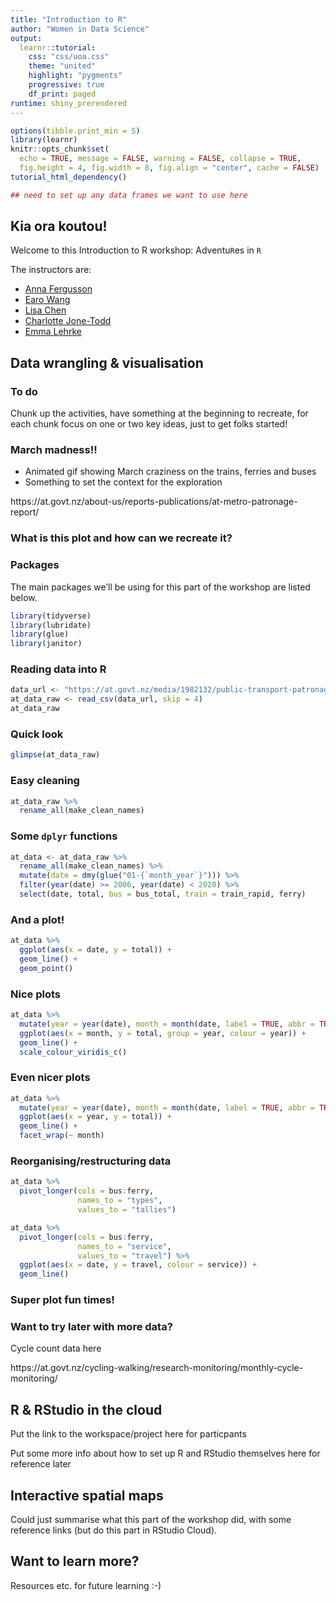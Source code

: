 ---
title: "Introduction to R"
author: "Women in Data Science"
output: 
  learnr::tutorial:
    css: "css/uoa.css"
    theme: "united"
    highlight: "pygments"
    progressive: true
    df_print: paged
runtime: shiny_prerendered
---

```{r setup, include = FALSE}
options(tibble.print_min = 5)
library(learnr)
knitr::opts_chunk$set(
  echo = TRUE, message = FALSE, warning = FALSE, collapse = TRUE,
  fig.height = 4, fig.width = 8, fig.align = "center", cache = FALSE)
tutorial_html_dependency()

## need to set up any data frames we want to use here
```

## Kia ora koutou!

Welcome to this Introduction to R workshop: Adventu`R`es in `R`

The instructors are:

 + [Anna Fergusson](https://github.com/annafergusson)
 + [Earo Wang](https://github.com/earowang)
 + [Lisa Chen](https://unidirectory.auckland.ac.nz/profile/lisa-chen)
 + [Charlotte Jone-Todd](https://github.com/cmjt)
 + [Emma Lehrke](https://unidirectory.auckland.ac.nz/profile/emma-wilson)

## Data wrangling & visualisation

### To do

Chunk up the activities, have something at the beginning to recreate, for each chunk focus on one or two key ideas, just to get folks started!

### March madness!!

+ Animated gif showing March craziness on the trains, ferries and buses
+ Something to set the context for the exploration

https://at.govt.nz/about-us/reports-publications/at-metro-patronage-report/

### What is this plot and how can we recreate it?



### Packages

The main packages we'll be using for this part of the workshop are listed below.

```{r}
library(tidyverse)
library(lubridate)
library(glue)
library(janitor)
```

### Reading data into R

```{r read-data}
data_url <- "https://at.govt.nz/media/1982132/public-transport-patronage-data-january-2020.csv"
at_data_raw <- read_csv(data_url, skip = 4)
at_data_raw
```


### Quick look

```{r glimpse-data}
glimpse(at_data_raw)
```

### Easy cleaning


```{r clean-names}
at_data_raw %>% 
  rename_all(make_clean_names)
```

### Some `dplyr` functions

```{r}
at_data <- at_data_raw %>% 
  rename_all(make_clean_names) %>% 
  mutate(date = dmy(glue("01-{`month_year`}"))) %>%
  filter(year(date) >= 2006, year(date) < 2020) %>%
  select(date, total, bus = bus_total, train = train_rapid, ferry)
```

### And a plot!

```{r}
at_data %>% 
  ggplot(aes(x = date, y = total)) +
  geom_line() +
  geom_point()
```

### Nice plots

```{r}
at_data %>% 
  mutate(year = year(date), month = month(date, label = TRUE, abbr = TRUE)) %>% 
  ggplot(aes(x = month, y = total, group = year, colour = year)) +
  geom_line() +
  scale_colour_viridis_c()
```

### Even nicer plots

```{r}
at_data %>% 
  mutate(year = year(date), month = month(date, label = TRUE, abbr = TRUE)) %>% 
  ggplot(aes(x = year, y = total)) +
  geom_line() +
  facet_wrap(~ month)
```

### Reorganising/restructuring data

```{r}
at_data %>% 
  pivot_longer(cols = bus:ferry, 
               names_to = "types", 
               values_to = "tallies")
```

```{r}
at_data %>% 
  pivot_longer(cols = bus:ferry, 
               names_to = "service", 
               values_to = "travel") %>% 
  ggplot(aes(x = date, y = travel, colour = service)) +
  geom_line()
```

### Super plot fun times!

### Want to try later with more data?

Cycle count data here

https://at.govt.nz/cycling-walking/research-monitoring/monthly-cycle-monitoring/


## R & RStudio in the cloud

Put the link to the workspace/project here for particpants

Put some more info about how to set up R and RStudio themselves here for reference later


## Interactive spatial maps

Could just summarise what this part of the workshop did, with some reference links (but do this part in RStudio Cloud).

## Want to learn more?

Resources etc. for future learning :-)


